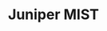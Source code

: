 ---
title: Juniper MIST
id: juniper-mist
description: ''
slug: /juniper-mist 
keywords: 
 - faq
 - help
pagination_next: null
pagination_prev: null
last_update: 
   date: 03/29/2023
   author: Patricia McPhee
draft: false
doc_type: how-to
displayed_sidebar: secureWorkforceSidebar
---